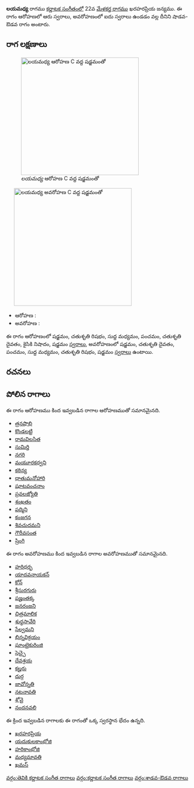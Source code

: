 {{Infobox ragam
	| name          	= లయమధ్య
	| synonym	    	= 
	| mela          	= 
	| chakra        	= 
	| janaka        	= 
	| type          	= శాడవ-ఔడవ
	| arohanam      	= {{svaraC|S|R2|M1|P|D2|N2|S'}} 
	| avarohanam    	= {{svaraC|S'|D2|P|M1|R2|S}}
	| jeeva         	=
	| chhaya        	=
	| nyasa         	=
	| vishesha      	= 
	| equivalent  		= 
}}
{{కర్ణాటక సంగీత రాగాలు}}
'''లయమధ్య''' రాగము [[కర్ణాటక సంగీతం]]లో 22వ [[మేళకర్త రాగము]] ఖరహరప్రియ జన్యము.  ఈ రాగం ఆరోహణలో ఆరు స్వరాలు, అవరోహణంలో ఐదు స్వరాలు ఉండడం వల్ల దీనిని షాడవ-ఔడవ రాగం అంటారు.


==రాగ లక్షణాలు==
[[Image:layamadhya_ar_kb2wiki.png|thumb|right|316px|''లయమధ్య'' ఆరోహణ C వద్ద షడ్జమంతో]]
	[[Image:layamadhya_av_kb2wiki.png|thumb|right|316px|''లయమధ్య'' అవరోహణ C వద్ద షడ్జమంతో]]

* ఆరోహణ : {{svaraC|S|R2|M1|P|D2|N2|S'}} 
* అవరోహణ : {{svaraC|S'|D2|P|M1|R2|S}}

ఈ రాగం ఆరోహణంలో షడ్జమం, చతుశృతి రిషభం, సుద్ద మధ్యమం, పంచమం, చతుశృతి దైవతం, కైసికి నిషాదం, షడ్జమం [[స్వరాలు]], అవరోహణంలో షడ్జమం, చతుశృతి దైవతం, పంచమం, సుద్ద మధ్యమం, చతుశృతి రిషభం, షడ్జమం [[స్వరాలు]] ఉంటాయి.

==రచనలు==



==పోలిన రాగాలు==
ఈ రాగం ఆరోహణము కింద ఇవ్వబడిన రాగాల ఆరోహణముతో సమానమైనది.
* [[త్రనషొభి]]
* [[కొండలట్టి]]
* [[రామవిలసిత]]
* [[సుమిర్తి]]
* [[నగరి]]
* [[మయూరకధ్వని]]
* [[కఠిన్య]]
* [[ధాతుమనోహారి]]
* [[షూటవంచనాం]]
* [[ప్రవలజ్యోతి]]
* [[శంఖతం]]
* [[పద్మిని]]
* [[కంజగన]]
* [[శివచుదమని]]
* [[గౌరీవసంత]]
* [[ష్రింగి]]

ఈ రాగం అవరోహణము కింద ఇవ్వబడిన రాగాల అవరోహణముతో సమానమైనది.
* [[హరిధర్భ]]
* [[యాదవనాయకన్]]
* [[కోన్]]
* [[శ్రీసురగురు]]
* [[పజ్హంతక్క]]
* [[జనరంజని]]
* [[చిత్రమాలిక]]
* [[శుధ్ధసావేరి]]
* [[సేల్వమని]]
* [[భిన్నవిక్రయం]]
* [[ఘాంటైకురింజి]]
* [[సెచ్చై]]
* [[దేవశ్రయ]]
* [[కల్హరు]]
* [[దుర్గ]]
* [[జావోన్నతి]]
* [[నటనావతి]]
* [[శోవై]]
* [[నందనవలి]]

ఈ క్రింద ఇవ్వబడిన రాగాలకు ఈ రాగంతో ఒక్క స్వరస్థాన భేదం ఉన్నది.
* [[ఖరహరప్రియ]]
* [[యదుకులకాంభోజి]]
* [[హరికాంభోజి]]
* [[మధ్యమావతి]]
* [[ఖమస్]]



[[వర్గం:తెవికి కర్ణాటక సంగీత రాగాలు]]
[[వర్గం:కర్ణాటక సంగీత రాగాలు]]
[[వర్గం:శాడవ-ఔడవ రాగాలు]]